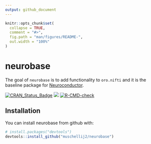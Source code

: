 ```yaml
---
output: github_document
---
```


<!-- README.md is generated from README.Rmd. Please edit that file -->

```r
knitr::opts_chunk$set(
  collapse = TRUE,
  comment = "#>",
  fig.path = "man/figures/README-",
  out.width = "100%"
)
```

# neurobase

The goal of `neurobase` is to add functionality to `oro.nifti` and it is the baseline package for [Neuroconductor](https://neuroconductor.org/).

<!-- badges: start -->
[![CRAN_Status_Badge](http://www.r-pkg.org/badges/version/neurobase)](https://cran.r-project.org/package=neurobase)
[![](http://cranlogs.r-pkg.org/badges/grand-total/neurobase)](
https://cran.r-project.org/package=neurobase)
[![R-CMD-check](https://github.com/muschellij2/neurobase/actions/workflows/R-CMD-check.yaml/badge.svg)](https://github.com/muschellij2/neurobase/actions/workflows/R-CMD-check.yaml)
<!-- badges: end -->



## Installation

You can install neurobase from github with:

```r
# install.packages("devtools")
devtools::install_github("muschellij2/neurobase")
```

